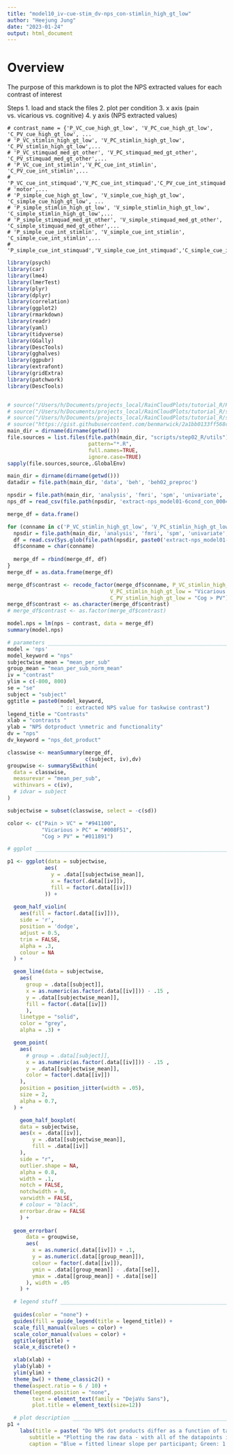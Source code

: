 ```yaml
---
title: "model10_iv-cue-stim_dv-nps_con-stimlin_high_gt_low"
author: "Heejung Jung"
date: "2023-01-24"
output: html_document
---
```


# Overview 
The purpose of this markdown is to plot the NPS extracted values for each contrast of interest

Steps
1. load and stack the files
2. plot per condition 
3. x axis (pain vs. vicarious vs. cognitive)
4. y axis (NPS extracted values)
```
# contrast_name = {'P_VC_cue_high_gt_low', 'V_PC_cue_high_gt_low', 'C_PV_cue_high_gt_low', ...
# 'P_VC_stimlin_high_gt_low', 'V_PC_stimlin_high_gt_low', 'C_PV_stimlin_high_gt_low',...
# 'P_VC_stimquad_med_gt_other', 'V_PC_stimquad_med_gt_other', 'C_PV_stimquad_med_gt_other',...
# 'P_VC_cue_int_stimlin','V_PC_cue_int_stimlin', 'C_PV_cue_int_stimlin',...
# 'P_VC_cue_int_stimquad','V_PC_cue_int_stimquad','C_PV_cue_int_stimquad',...
# 'motor',...
# 'P_simple_cue_high_gt_low', 'V_simple_cue_high_gt_low', 'C_simple_cue_high_gt_low', ...
# 'P_simple_stimlin_high_gt_low', 'V_simple_stimlin_high_gt_low', 'C_simple_stimlin_high_gt_low',...
# 'P_simple_stimquad_med_gt_other', 'V_simple_stimquad_med_gt_other', 'C_simple_stimquad_med_gt_other',...
# 'P_simple_cue_int_stimlin', 'V_simple_cue_int_stimlin', 'C_simple_cue_int_stimlin',...
# 'P_simple_cue_int_stimquad','V_simple_cue_int_stimquad','C_simple_cue_int_stimquad'
```

```r
library(psych)
library(car)
library(lme4)
library(lmerTest)
library(plyr)
library(dplyr)
library(correlation)
library(ggplot2)
library(rmarkdown)
library(readr)
library(yaml)
library(tidyverse)
library(GGally)
library(DescTools)
library(gghalves)
library(ggpubr)
library(extrafont)
library(gridExtra)
library(patchwork)
library(DescTools)


# source("/Users/h/Documents/projects_local/RainCloudPlots/tutorial_R/R_rainclouds.R")
# source("/Users/h/Documents/projects_local/RainCloudPlots/tutorial_R/summarySE.R")
# source("/Users/h/Documents/projects_local/RainCloudPlots/tutorial_R/simulateData.R")
# source("https://gist.githubusercontent.com/benmarwick/2a1bb0133ff568cbe28d/raw/fb53bd97121f7f9ce947837ef1a4c65a73bffb3f/geom_flat_violin.R")
main_dir = dirname(dirname(getwd()))
file.sources = list.files(file.path(main_dir, "scripts/step02_R/utils"),
                          pattern="*.R", 
                          full.names=TRUE, 
                          ignore.case=TRUE)
sapply(file.sources,source,.GlobalEnv)
```

```r
main_dir = dirname(dirname(getwd()))
datadir = file.path(main_dir, 'data', 'beh', 'beh02_preproc')
```

```r

npsdir = file.path(main_dir, 'analysis', 'fmri', 'spm', 'univariate', 'model01_6cond', 'extract_nps')
nps_df = read_csv(file.path(npsdir, 'extract-nps_model01-6cond_con_0004-P_VC_stimlin_high_gt_low.csv'))
```

```r
merge_df = data.frame()

for (conname in c('P_VC_stimlin_high_gt_low', 'V_PC_stimlin_high_gt_low', 'C_PV_stimlin_high_gt_low')) {
  npsdir = file.path(main_dir, 'analysis', 'fmri', 'spm', 'univariate', 'model01_6cond', 'extract_nps')
  df = read.csv(Sys.glob(file.path(npsdir, paste0('extract-nps_model01-6cond_con_*',conname, '.csv'))))
  df$conname = char(conname)
  
  merge_df = rbind(merge_df, df)
}
merge_df = as.data.frame(merge_df)
```

```r
merge_df$contrast <- recode_factor(merge_df$conname, P_VC_stimlin_high_gt_low = "Pain > VC",
                                 V_PC_stimlin_high_gt_low = "Vicarious > PC",
                                 C_PV_stimlin_high_gt_low = "Cog > PV")
merge_df$contrast <- as.character(merge_df$contrast)
# merge_df$contrast <- as.factor(merge_df$contrast)
```

```r
model.nps = lm(nps ~ contrast, data = merge_df)
summary(model.nps)
```


```r
# parameters __________________________________________________________________
model = 'nps'
model_keyword = "nps"
subjectwise_mean = "mean_per_sub"
group_mean = "mean_per_sub_norm_mean"
iv = "contrast"
ylim = c(-800, 800)
se = "se"
subject = "subject"
ggtitle = paste0(model_keyword,
                 " :: extracted NPS value for taskwise contrast")
legend_title = "Contrasts"
xlab = "contrasts "
ylab = "NPS dotproduct \nmetric and functionality"
dv = "nps"
dv_keyword = "nps_dot_product"

classwise <- meanSummary(merge_df,
                         c(subject, iv),dv)
groupwise <- summarySEwithin(
  data = classwise,
  measurevar = "mean_per_sub",
  withinvars = c(iv),
  # idvar = subject
)

subjectwise = subset(classwise, select = -c(sd))

color <- c("Pain > VC" = "#941100", 
           "Vicarious > PC" = "#008F51", 
           "Cog > PV" = "#011891")
```


```r
# ggplot ______________________________________________________________________

p1 <- ggplot(data = subjectwise,
            aes(
              y = .data[[subjectwise_mean]],
              x = factor(.data[[iv]]),
              fill = factor(.data[[iv]])
            )) +
  
  geom_half_violin(
    aes(fill = factor(.data[[iv]])),
    side = 'r',
    position = 'dodge',
    adjust = 0.5,
    trim = FALSE,
    alpha = .3,
    colour = NA
  ) +

  geom_line(data = subjectwise,
    aes(
      group = .data[[subject]],
      x = as.numeric(as.factor(.data[[iv]])) - .15 ,
      y = .data[[subjectwise_mean]],
      fill = factor(.data[[iv]])
      ),
    linetype = "solid",
    color = "grey",
    alpha = .3) +

  geom_point(
    aes(
      # group = .data[[subject]],
      x = as.numeric(as.factor(.data[[iv]])) - .15 ,
      y = .data[[subjectwise_mean]],
      color = factor(.data[[iv]])
    ),
    position = position_jitter(width = .05),
    size = 2,
    alpha = 0.7,
  ) +

    geom_half_boxplot(
    data = subjectwise,
    aes(x = .data[[iv]],
        y = .data[[subjectwise_mean]],
        fill = .data[[iv]]
    ),
    side = "r",
    outlier.shape = NA,
    alpha = 0.8,
    width = .1,
    notch = FALSE,
    notchwidth = 0,
    varwidth = FALSE,
    # colour = "black",
    errorbar.draw = FALSE
    ) +
  
  geom_errorbar(
      data = groupwise,
      aes(
        x = as.numeric(.data[[iv]]) + .1,
        y = as.numeric(.data[[group_mean]]),
        colour = factor(.data[[iv]]),
        ymin = .data[[group_mean]] - .data[[se]],
        ymax = .data[[group_mean]] + .data[[se]]
      ), width = .05
    ) +

  # legend stuff ________________________________________________________
  
  guides(color = "none") +
  guides(fill = guide_legend(title = legend_title)) +
  scale_fill_manual(values = color) +
  scale_color_manual(values = color) +
  ggtitle(ggtitle) +
  scale_x_discrete() +

  xlab(xlab) +
  ylab(ylab) +
  ylim(ylim) +
  theme_bw() + theme_classic2() +
  theme(aspect.ratio = 6 / 10) +
  theme(legend.position = "none",
        text = element_text(family = "DejaVu Sans"), 
        plot.title = element_text(size=12))

  # plot description ________________________________________________________
p1 + 
    labs(title = paste( "Do NPS dot products differ as a function of task for the contrast: stimlin_high_gt_low "),
       subtitle = "Plotting the raw data - with all of the datapoints ignoring run differences", 
       caption = "Blue = fitted linear slope per participant; Green: 1:1 slope")
```



